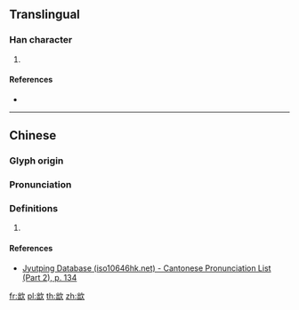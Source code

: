 {{character info/new}}
==Translingual==

===Han character===
{{Han char|rn=76|rad=欠|as=05|sn=9|four=|canj=UUNO|ids=⿰出欠}}

# {{defn|Han|sort=欠05}}

====References====
* {{Han ref|kx=0566.330|dkj=16040|dj=0955.230|hdz=32137.110|uh=6B2A|ud=27434}}

----

==Chinese==
{{zh-forms}}

===Glyph origin===
{{Han etym}}

===Pronunciation===
{{zh-pron
|m=chù
|c=ceot1
|mn=
|mc=y
|oc=y
|cat=
}}

===Definitions===
{{zh-hanzi}}

# {{rfdef|zh}}

====References====
*[http://www.iso10646hk.net/jp/document/download.jsp Jyutping Database (iso10646hk.net) - Cantonese Pronunciation List (Part 2), p. 134]

[[fr:欪]]
[[pl:欪]]
[[th:欪]]
[[zh:欪]]